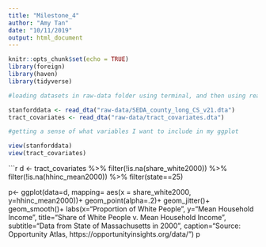 ```yaml
---
title: "Milestone_4"
author: "Amy Tan"
date: "10/11/2019"
output: html_document
---
```


```r
knitr::opts_chunk$set(echo = TRUE)
library(foreign)
library(haven)
library(tidyverse)
```

```r

#loading datasets in raw-data folder using terminal, and then using read_dta function for Stata files

stanforddata <- read_dta("raw-data/SEDA_county_long_CS_v21.dta")
tract_covariates <- read_dta("raw-data/tract_covariates.dta")

#getting a sense of what variables I want to include in my ggplot

view(stanforddata)
view(tract_covariates)
```

```r

d <- tract_covariates %>% filter(!is.na(share_white2000)) %>% filter(!is.na(hhinc_mean2000)) %>% filter(state==25)

p<- ggplot(data=d, mapping= aes(x = share_white2000, y=hhinc_mean2000))+
  geom_point(alpha=.2)+
  geom_jitter()+
  geom_smooth()+
  labs(x="Proportion of White People", y="Mean Household Income", title="Share of White People v. Mean Household Income", subtitle="Data from State of Massachusetts in 2000", caption="Source: Opportunity Atlas, https://opportunityinsights.org/data/")
p


